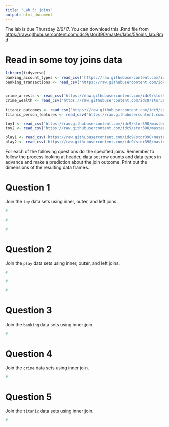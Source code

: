 ```yaml
---
title: "Lab 5: joins"
output: html_document
---
```

The lab is due Thursday 2/9/17. You can download this .Rmd file from [https://raw.githubusercontent.com/idc9/stor390/master/labs/5/joins_lab.Rmd](https://raw.githubusercontent.com/idc9/stor390/master/labs/5/joins_lab.Rmd)

# Read in some toy joins data

```r
library(tidyverse)
banking_account_types <- read_csv('https://raw.githubusercontent.com/idc9/stor390/master/data/joins/banking_account_types.csv')
banking_transactions <- read_csv('https://raw.githubusercontent.com/idc9/stor390/master/data/joins/banking_transactions.csv')


crime_arrests <- read_csv('https://raw.githubusercontent.com/idc9/stor390/master/data/joins/crime_arrests.csv')
crime_wealth <- read_csv('https://raw.githubusercontent.com/idc9/stor390/master/data/joins/crime_wealth.csv')

titanic_outcomes <- read_csv('https://raw.githubusercontent.com/idc9/stor390/master/data/joins/titanic_outcomes.csv')
titanic_person_features <- read_csv('https://raw.githubusercontent.com/idc9/stor390/master/data/joins/titanic_person_features.csv')

toy1 <- read_csv('https://raw.githubusercontent.com/idc9/stor390/master/data/joins/toy_one.csv')
toy2 <- read_csv('https://raw.githubusercontent.com/idc9/stor390/master/data/joins/toy_two.csv')

play1 <- read_csv('https://raw.githubusercontent.com/idc9/stor390/master/data/joins/play_one.csv')
play2 <- read_csv('https://raw.githubusercontent.com/idc9/stor390/master/data/joins/play_two.csv')
```

For each of the following questions do the specified joins. Remember to follow the process looking at header, data set row counts and data types in advance and make a prediction about the join outcome. Print out the dimensions of the resulting data frames.

# Question 1
Join the `toy` data sets using inner, outer, and left joins.  

```r
#
```

```r
#
```

```r
#
```

# Question 2
Join the `play` data sets using inner, outer, and left joins.


```r
#
```

```r
#
```


```r
#
```

# Question 3
Join the `banking` data sets using inner join.


```r
#
```

# Question 4
Join the `crime` data sets using inner join.


```r
#
```

# Question 5
Join the `titanic` data sets using inner join.


```r
#
```

